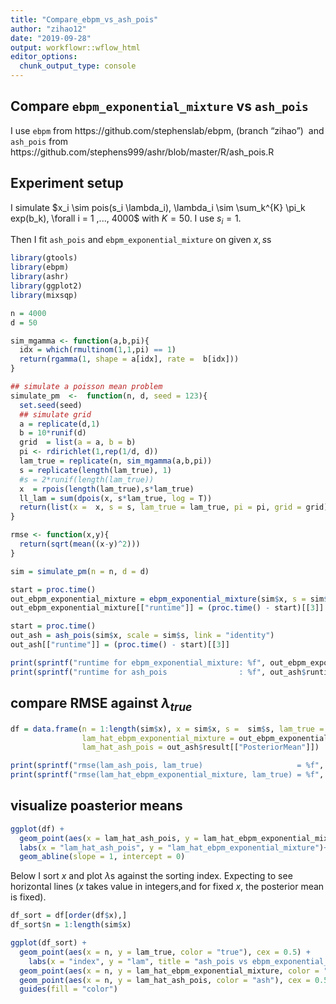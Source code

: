 ```yaml
---
title: "Compare_ebpm_vs_ash_pois"
author: "zihao12"
date: "2019-09-28"
output: workflowr::wflow_html
editor_options:
  chunk_output_type: console
---
```


## Compare `ebpm_exponential_mixture` vs `ash_pois`
I use `ebpm` from https://github.com/stephenslab/ebpm, (branch "zihao")\ 
and `ash_pois` from https://github.com/stephens999/ashr/blob/master/R/ash_pois.R

## Experiment setup
I simulate $x_i \sim pois(s_i \lambda_i), \lambda_i \sim \sum_k^{K} \pi_k exp(b_k), \forall i = 1 ,..., 4000$ with $K = 50$. I use $s_i = 1$. \

Then I fit `ash_pois` and `ebpm_exponential_mixture` on given  $x, s$s

```r
library(gtools)
library(ebpm)
library(ashr)
library(ggplot2)
library(mixsqp)

n = 4000
d = 50
```

```r
sim_mgamma <- function(a,b,pi){
  idx = which(rmultinom(1,1,pi) == 1)
  return(rgamma(1, shape = a[idx], rate =  b[idx]))
}

## simulate a poisson mean problem
simulate_pm  <-  function(n, d, seed = 123){
  set.seed(seed)
  ## simulate grid
  a = replicate(d,1)
  b = 10*runif(d)
  grid  = list(a = a, b = b)
  pi <- rdirichlet(1,rep(1/d, d))
  lam_true = replicate(n, sim_mgamma(a,b,pi))
  s = replicate(length(lam_true), 1)
  #s = 2*runif(length(lam_true))
  x  = rpois(length(lam_true),s*lam_true)
  ll_lam = sum(dpois(x, s*lam_true, log = T))
  return(list(x =  x, s = s, lam_true = lam_true, pi = pi, grid = grid))
}

rmse <- function(x,y){
  return(sqrt(mean((x-y)^2)))
}
```

```r
sim = simulate_pm(n = n, d = d)

start = proc.time()
out_ebpm_exponential_mixture = ebpm_exponential_mixture(sim$x, s = sim$s, m = 1.1)
out_ebpm_exponential_mixture[["runtime"]] = (proc.time() - start)[[3]]

start = proc.time()
out_ash = ash_pois(sim$x, scale = sim$s, link = "identity")
out_ash[["runtime"]] = (proc.time() - start)[[3]]

print(sprintf("runtime for ebpm_exponential_mixture: %f", out_ebpm_exponential_mixture$runtime))
print(sprintf("runtime for ash_pois                : %f", out_ash$runtime))
```

## compare RMSE against $\lambda_{true}$
```r
df = data.frame(n = 1:length(sim$x), x = sim$x, s =  sim$s, lam_true = sim$lam_true, 
                lam_hat_ebpm_exponential_mixture = out_ebpm_exponential_mixture$lam_pm,
                lam_hat_ash_pois = out_ash$result[["PosteriorMean"]])

print(sprintf("rmse(lam_ash_pois, lam_true)                     = %f", rmse(df$lam_true, df$lam_hat_ash_pois)))
print(sprintf("rmse(lam_hat_ebpm_exponential_mixture, lam_true) = %f", rmse(df$lam_true, df$lam_hat_ebpm_exponential_mixture)))
```

## visualize poasterior means
```r
ggplot(df) +
  geom_point(aes(x = lam_hat_ash_pois, y = lam_hat_ebpm_exponential_mixture), color = "blue") +
  labs(x = "lam_hat_ash_pois", y = "lam_hat_ebpm_exponential_mixture")+
  geom_abline(slope = 1, intercept = 0)
```


Below I sort $x$ and plot $\lambda$s against the sorting index. Expecting to  see horizontal lines ($x$ takes  value in integers,and for fixed $x$, the posterior mean is fixed). 
```r
df_sort = df[order(df$x),]
df_sort$n = 1:length(sim$x)

ggplot(df_sort) +
  geom_point(aes(x = n, y = lam_true, color = "true"), cex = 0.5) +
    labs(x = "index", y = "lam", title = "ash_pois vs ebpm_exponential_mixture") +
  geom_point(aes(x = n, y = lam_hat_ebpm_exponential_mixture, color = "ebpm_exponential_mixture"), cex = 0.5) +
  geom_point(aes(x = n, y = lam_hat_ash_pois, color = "ash"), cex = 0.5) +
  guides(fill = "color")
```













